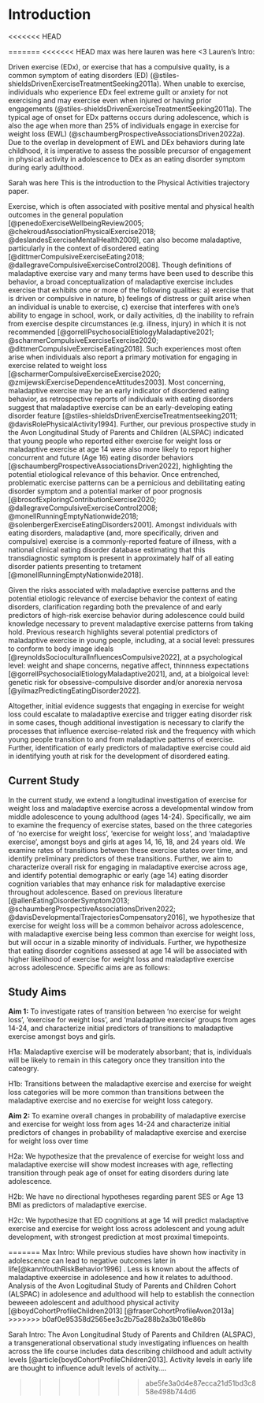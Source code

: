 # Introduction

<<<<<<< HEAD

=======
<<<<<<< HEAD
max was here
lauren was here <3
Lauren's Intro:

Driven exercise (EDx), or exercise that has a compulsive quality, is a common symptom of eating disorders (ED) (@stiles-shieldsDrivenExerciseTreatmentSeeking2011a). When unable to exercise, individuals who experience EDx feel extreme guilt or anxiety for not exercising and may exercise even when injured or having prior engagements (@stiles-shieldsDrivenExerciseTreatmentSeeking2011a). The typical age of onset for EDx patterns occurs during adolescence, which is also the age when more than 25% of individuals engage in exercise for weight loss (EWL) (@schaumbergProspectiveAssociationsDriven2022a). Due to the overlap in development of EWL and DEx behaviors during late childhood, it is imperative to assess the possible precursor of engagement in physical activity in adolescence to DEx as an eating disorder symptom during early adulthood.

Sarah was here
This is the introduction to the Physical Activities trajectory paper. 

Exercise, which is often associated with positive mental and physical health outcomes in the general population [@penedoExerciseWellbeingReview2005; @chekroudAssociationPhysicalExercise2018; @deslandesExerciseMentalHealth2009], can also become maladaptive, particularly in the context of disordered eating [@dittmerCompulsiveExerciseEating2018; @dallegraveCompulsiveExerciseControl2008]. Though definitions of maladaptive exercise vary and many terms have been used to describe this behavior, a broad conceptualization of maladaptive exercise includes exercise that exhibits one or more of the following qualities: a) exercise that is driven or compulsive in nature, b) feelings of distress or guilt arise when an individual is unable to exercise, c) exercise that interferes with one's ability to engage in school, work, or daily activities, d) the inability to refrain from exercise despite circumstances (e.g. illness, injury) in which it is not recommended [@gorrellPsychosocialEtiologyMaladaptive2021; @scharmerCompulsiveExerciseExercise2020; @dittmerCompulsiveExerciseEating2018]. Such experiences most often arise when individuals also report a primary motivation for engaging in exercise related to weight loss [@scharmerCompulsiveExerciseExercise2020; @zmijewskiExerciseDependenceAttitudes2003]. Most concerning, maladaptive exercise may be an early indicator of disordered eating behavior, as retrospective reports of individuals with eating disorders suggest that maladaptive exercise can be an early-developing eating disorder feature [@stiles-shieldsDrivenExerciseTreatmentseeking2011; @davisRolePhysicalActivity1994]. Further, our previous prospective study in the Avon Longitudinal Study of Parents and Children (ALSPAC) indicated that young people who reported either exercise for weight loss or maladaptive exercise at age 14 were also more likely to report higher concurrent and future (Age 16) eating disorder behaviors [@schaumbergProspectiveAssociationsDriven2022], highlighting the potential etiological relevance of this behavior. Once entrenched, problematic exercise patterns can be a pernicious and debilitating eating disorder symptom and a potential marker of poor prognosis [@brosofExploringContributionExercise2020; @dallegraveCompulsiveExerciseControl2008; @monellRunningEmptyNationwide2018; @solenbergerExerciseEatingDisorders2001]. Amongst individuals with eating disorders, maladaptive (and, more specifically, driven and compulsive) exercise is a commonly-reported feature of illness, with a national clinical eating disorder database estimating that this transdiagnostic symptom is present in approximately half of all eating disorder patients presenting to tretament [@monellRunningEmptyNationwide2018]. 

Given the risks associated with maladaptive exercise patterns and the potential etiologic relevance of exercise behavior the context of eating disorders, clarification regarding both the prevalence of and early predictors of high-risk exercise behavior during adolescence could build knowledge necessary to prevent maladaptive exercise patterns from taking hold. Previous research highlights several potential predictors of maladaptive exercise in young people, including, at a social level: pressures to conform to body image ideals [@reynoldsSocioculturalInfluencesCompulsive2022], at a psychological level: weight and shape concerns, negative affect, thinnness expectations [@gorrellPsychosocialEtiologyMaladaptive2021], and, at a biolgoical level: genetic risk for obsessive-compulsive disorder and/or anorexia nervosa [@yilmazPredictingEatingDisorder2022].

Altogether, initial evidence suggests that engaging in exercise for weight loss could escalate to maladaptive exercise and trigger eating disorder risk in some cases, though additional investigation is necessary to clarify the processes that influence exercise-related risk and the frequency with which young people transition to and from maladaptive patterns of exercise. Further, identification of early predictors of maladaptive exercise could aid in identifying youth at risk for the development of disordered eating.

## Current Study

In the current study, we extend a longitudinal investigation of exercise for weight loss and maladaptive exercise across a developmental window from middle adolescence to young adulthood (ages 14-24). Specifically, we aim to examine the frequency of exercise states, based on the three categories of 'no exercise for weight loss', 'exercise for weight loss', and 'maladaptive exercise', amongst boys and girls at ages 14, 16, 18, and 24 years old. We examine rates of transitions between these exercise states over time, and identify preliminary predictors of these transitions. Further, we aim to characterize overall risk for engaging in maladaptive exercise across age, and identify potential demographic or early (age 14) eating disorder cognition variables that may enhance risk for maladaptive exercise throughout adolescence. Based on previous literature [@allenEatingDisorderSymptom2013; @schaumbergProspectiveAssociationsDriven2022; @davisDevelopmentalTrajectoriesCompensatory2016], we hypothesize that exercise for weight loss will be a common behaivor across adolescence, with maladaptive exercise being less common than exercise for weight loss, but will occur in a sizable minority of individuals. Further, we hypothesize that eating disorder cognitions assessed at age 14 will be associated with higher likelihood of exercise for weight loss and maladaptive exercise across adolescence. Specific aims are as follows:

## Study Aims {#aims}

**Aim 1:** To investigate rates of transition between 'no exercise for weight loss', 'exercise for weight loss', and 'maladaptive exercise' groups from ages 14-24, and characterize initial predictors of transitions to maladaptive exercise amongst boys and girls.

H1a: Maladaptive exercise will be moderately absorbant; that is, individuals will be likely to remain in this category once they transition into the cateogry.

H1b: Transitions between the maladaptive exercise and exercise for weight loss categories will be more common than transitions between the maladaptive exercise and no exercise for weight loss category.

**Aim 2:** To examine overall changes in probability of maladaptive exercise and exercise for weight loss from ages 14-24 and characterize initial predictors of changes in probability of maladaptive exercise and exercise for weight loss over time

H2a: We hypothesize that the prevalence of exercise for weight loss and maladaptive exercise will show modest increases with age, reflecting transition through peak age of onset for eating disorders during late adolescence.

H2b: We have no directional hypotheses regarding parent SES or Age 13 BMI as predictors of maladaptive exercise. 

H2c: We hypothesize that ED cognitions at age 14 will predict maladaptive exercise and exercise for weight loss across adolescent and young adult development, with strongest prediction at most proximal timepoints.

=======
Max Intro:
While previous studies have shown how inactivity in adolescence can lead to negative outcomes later in life[@kannYouthRiskBehavior1996] . Less is known about the affects of maladaptive exeercise in adolesence and how it relates to adulthood. Analysis of the Avon Logitudinal Study of Parents and Children Cohort (ALSPAC) in adolesence and adulthood will help to establish the connection beweeen adolescent and adulthood physical activity [@boydCohortProfileChildren2013] [@fraserCohortProfileAvon2013a] 
>>>>>>> b0af0e95358d2565ee3c2b75a288b2a3b018e86b

Sarah Intro:
The Avon Longitudinal Study of Parents and Children (ALSPAC), a transgenerational observational study investigating influences on health across the life course includes data describing childhood and adult activity levels [@article{boydCohortProfileChildren2013]. Activity levels in early life are thought to influence adult levels of activity.... 

>>>>>>> abe5fe3a0d4e87ecca21d51bd3c858e498b744d6
